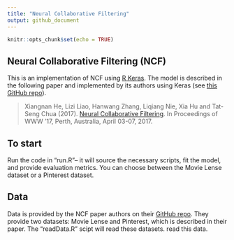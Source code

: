 ```yaml
---
title: "Neural Collaborative Filtering"
output: github_document
---
```


```r
knitr::opts_chunk$set(echo = TRUE)
```

## Neural Collaborative Filtering (NCF)

This is an implementation of NCF using [R Keras](https://keras.rstudio.com/index.html). The model is described in the following paper and implemented by its authors using Keras (see [this GitHub repo](https://github.com/hexiangnan/neural_collaborative_filtering)).


> Xiangnan He, Lizi Liao, Hanwang Zhang, Liqiang Nie, Xia Hu and Tat-Seng Chua (2017). [Neural Collaborative Filtering](https://dl.acm.org/doi/10.1145/3038912.3052569). In Proceedings of WWW '17, Perth, Australia, April 03-07, 2017.

## To start

Run the code in "run.R"-- it will source the necessary scripts, fit the model, and provide evaluation metrics. 
You can choose between the Movie Lense dataset or a Pinterest dataset. 

## Data

Data is provided by the NCF paper authors on their [GitHub repo](https://github.com/hexiangnan/neural_collaborative_filtering/tree/master/Data). They provide two datasets: Movie Lense and Pinterest, which is described in their paper. The "readData.R" scipt will read these datasets. 
read this data. 